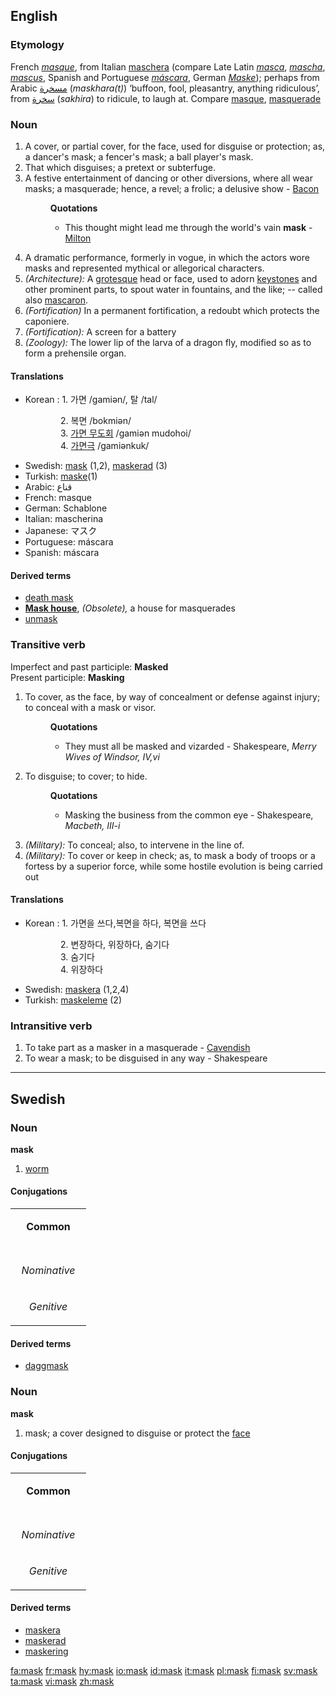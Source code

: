 ==English==
===Etymology===
French ''[[masque]]'', from Italian [[maschera]] (compare Late Latin ''[[masca]]'', ''[[mascha]]'', ''[[mascus]]'', Spanish and Portuguese ''[[máscara]]'', German ''[[Maske]]''); perhaps from Arabic [[مسخرة]] (''maskhara(t)'') ‘buffoon, fool, pleasantry, anything ridiculous’, from [[سخرة]] (''sakhira'') to ridicule, to laugh at.  Compare [[masque]], [[masquerade]]

===Noun===
#A cover, or partial cover, for the face, used for disguise or protection; as, a dancer's mask; a fencer's mask; a ball player's mask.
#That which disguises; a pretext or subterfuge.
#A festive entertainment of dancing or other diversions, where all wear masks; a masquerade; hence, a revel; a frolic; a delusive show - [[Bacon]]
#:'''Quotations'''
#:*This thought might lead me through the world's vain '''mask''' -  [[Milton]]
#A dramatic performance, formerly in vogue, in which the actors wore masks and represented mythical or allegorical characters.
#''(Architecture):'' A [[grotesque]] head or face, used to adorn [[keystone]]s and other prominent parts, to spout water in fountains, and the like; -- called also [[mascaron]].
#''(Fortification)'' In a permanent fortification, a redoubt which protects the caponiere. 
#''(Fortification):'' A screen for a battery
#''(Zoology):'' The lower lip of the larva of a dragon fly, modified so as to form a prehensile organ. 
====Translations====
*Korean  : 1. 가면 /gamiən/, 탈 /tal/
::: 2. 복면 /bokmiən/
::: 3. [[masquerade|가면 무도회]] /gamiən mudohoi/
::: 4. [[masquerade|가면극]] /gamiənkuk/
*Swedish: [[mask#Swedish|mask]] (1,2), [[maskerad]] (3)
*Turkish: [[maske]](1)
*Arabic: قناع
*French: masque
*German: Schablone
*Italian: mascherina
*Japanese: マスク
*Portuguese: máscara
*Spanish: máscara

====Derived terms====
*[[death mask]]
*'''[[Mask house]]''', ''(Obsolete),'' a house for masquerades<!-- check capitalisation -->
*[[unmask]]

===Transitive verb===
Imperfect and past participle: '''Masked''' <br>
Present participle: '''Masking'''
#To cover, as the face, by way of concealment or defense against injury; to conceal with a mask or visor.
#:'''Quotations'''
#:*They must all be masked and vizarded - Shakespeare, ''Merry Wives of Windsor, IV,vi''
#To disguise; to cover; to hide.
#:'''Quotations'''
#:*Masking the business from the common eye - Shakespeare, ''Macbeth, III-i''
#''(Military):'' To conceal; also, to intervene in the line of. 
#''(Military):'' To cover or keep in check; as, to mask a body of troops or a fortess by a superior force, while some hostile evolution is being carried out
====Translations====
*Korean  : 1. 가면을 쓰다,복면을 하다, 복면을 쓰다 
::: 2. 변장하다, 위장하다, 숨기다
::: 3. 숨기다
::: 4. 위장하다
*Swedish: [[maskera]] (1,2,4)
*Turkish: [[maskeleme]] (2)
===Intransitive verb===
#To take part as a masker in a masquerade - [[Cavendish]]
#To wear a mask; to be disguised in any way - Shakespeare
----

==Swedish==
===Noun===
'''mask'''
#[[worm]]
====Conjugations====
{| border=1 cellspacing=0 
| bgcolor=#FFFFF0 colspan=5 align=center | '''Common''' 
|- 
|- bgcolor=#FFFFF0 align=center 
! rowspan=2 | 
| colspan=2 width=105 | ''Singular'' 
| colspan=2 | ''Plural'' 
|- bgcolor=#FFFFF0 align=center 
| width=105 | ''Indefinite'' 
| width=105 | ''Definite'' 
| width=105 | ''Indefinite'' 
|  width=105 | ''Definite'' 
|- align=center 
| width=105 bgcolor=#FFFFF0 | ''Nominative'' 
| [[mask]] 
| [[maskar]] 
| [[masken]] 
| [[maskarna]] 
|- align=center 
| width=105 bgcolor=#FFFFF0 | ''Genitive'' 
| [[masks]] 
| [[maskars]] 
| [[maskens]] 
| [[maskarnas]] 
|} 
====Derived terms====
*[[daggmask]]

===Noun===
'''mask'''
#mask; a cover designed to disguise or protect the [[face]]
====Conjugations====
{| border=1 cellspacing=0 
| bgcolor=#FFFFF0 colspan=5 align=center | '''Common''' 
|- 
|- bgcolor=#FFFFF0 align=center 
! rowspan=2 | 
| colspan=2 width=105 | ''Singular'' 
| colspan=2 | ''Plural'' 
|- bgcolor=#FFFFF0 align=center 
| width=105 | ''Indefinite'' 
| width=105 | ''Definite'' 
| width=105 | ''Indefinite'' 
|  width=105 | ''Definite'' 
|- align=center 
| width=105 bgcolor=#FFFFF0 | ''Nominative'' 
| [[mask]] 
| [[masker]] 
| [[masken]] 
| [[maskerna]] 
|- align=center 
| width=105 bgcolor=#FFFFF0 | ''Genitive'' 
| [[masks]] 
| [[maskers]] 
| [[maskens]] 
| [[maskernas]] 
|} 
====Derived terms====
*[[maskera]]
*[[maskerad]]
*[[maskering]]

[[fa:mask]]
[[fr:mask]]
[[hy:mask]]
[[io:mask]]
[[id:mask]]
[[it:mask]]
[[pl:mask]]
[[fi:mask]]
[[sv:mask]]
[[ta:mask]]
[[vi:mask]]
[[zh:mask]]